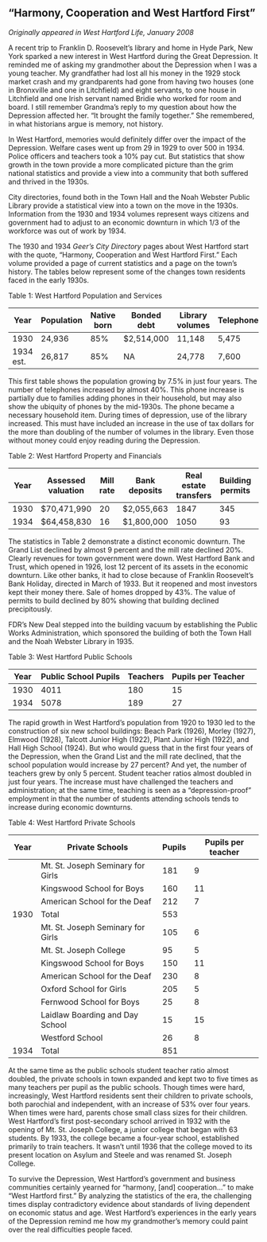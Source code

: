 ## “Harmony, Cooperation and West Hartford First” {-}

*Originally appeared in West Hartford Life, January 2008*

A recent trip to Franklin D. Roosevelt’s library and home in Hyde Park, New York sparked a new interest in West Hartford during the Great Depression. It reminded me of asking my grandmother about the Depression when I was a young teacher. My grandfather had lost all his money in the 1929 stock market crash and my grandparents had gone from having two houses (one in Bronxville and one in Litchfield) and eight servants, to one house in Litchfield and one Irish servant named Bridie who worked for room and board. I still remember Grandma’s reply to my question about how the Depression affected her. “It brought the family together.” She remembered, in what historians argue is memory, not history.

In West Hartford, memories would definitely differ over the impact of the Depression. Welfare cases went up from 29 in 1929 to over 500 in 1934. Police officers and teachers took a 10% pay cut. But statistics that show growth in the town provide a more complicated picture than the grim national statistics and provide a view into a community that both suffered and thrived in the 1930s.

City directories, found both in the Town Hall and the Noah Webster Public Library provide a statistical view into a town on the move in the 1930s. Information from the 1930 and 1934 volumes represent ways citizens and government had to adjust to an economic downturn in which 1/3 of the workforce was out of work by 1934.

The 1930 and 1934 *Geer’s City Directory* pages about West Hartford start with the quote, “Harmony, Cooperation and West Hartford First.” Each volume provided a page of current statistics and a page on the town’s history. The tables below represent some of the changes town residents faced in the early 1930s.

Table 1: West Hartford Population and Services

| Year      | Population | Native born | Bonded debt | Library volumes | Telephones | Churches |
|-----------|------------|-------------|-------------|-----------------|------------|----------|
| 1930      | 24,936     | 85%         | $2,514,000  | 11,148          | 5,475      | 9        |
| 1934 est. | 26,817     | 85%         | NA          | 24,778          | 7,600      | 10       |

This first table shows the population growing by 7.5% in just four years. The number of telephones increased by almost 40%. This phone increase is partially due to families adding phones in their household, but may also show the ubiquity of phones by the mid-1930s. The phone became a necessary household item. During times of depression, use of the library increased. This must have included an increase in the use of tax dollars for the more than doubling of the number of volumes in the library. Even those without money could enjoy reading during the Depression.

Table 2: West Hartford Property and Financials

| Year | Assessed valuation | Mill rate | Bank deposits| Real estate transfers | Building permits | Value of permits |
|------|--------------------|-----------|--------------|-----------------------|-----------------------|-------------------------------|------------------|
| 1930 | $70,471,990        | 20        | $2,055,663                |  1847                  | 345                           | $6,315,945       |
| 1934 | $64,458,830        | 16        | $1,800,000                |  1050                  | 93                            | $1,216,251       |

The statistics in Table 2 demonstrate a distinct economic downturn. The Grand List declined by almost 9 percent and the mill rate declined 20%. Clearly revenues for town government were down. West Hartford Bank and Trust, which opened in 1926, lost 12 percent of its assets in the economic downturn. Like other banks, it had to close because of Franklin Roosevelt’s Bank Holiday, directed in March of 1933. But it reopened and most investors kept their money there. Sale of homes dropped by 43%. The value of permits to build declined by 80% showing that building declined precipitously.

FDR’s New Deal stepped into the building vacuum by establishing the Public Works Administration, which sponsored the building of both the Town Hall and the Noah Webster Library in 1935.

Table 3: West Hartford Public Schools

| Year | Public School Pupils | Teachers | Pupils per Teacher |
|------|----------------|--------|----------|--------------------|
| 1930 |  4011   | 180      | 15                 |
| 1934 |  5078   | 189      | 27                 |

The rapid growth in West Hartford’s population from 1920 to 1930 led to the construction of six new school buildings: Beach Park (1926), Morley (1927), Elmwood (1928), Talcott Junior High (1922), Plant Junior High (1922), and Hall High School (1924). But who would guess that in the first four years of the Depression, when the Grand List and the mill rate declined, that the school population would increase by 27 percent? And yet, the number of teachers grew by only 5 percent. Student teacher ratios almost doubled in just four years. The increase must have challenged the teachers and administration; at the same time, teaching is seen as a “depression-proof” employment in that the number of students attending schools tends to increase during economic downturns.

Table 4: West Hartford Private Schools

| Year | Private Schools                   | Pupils | Pupils per teacher |
|------|-----------------------------------|--------|--------------------|
|      | Mt. St. Joseph Seminary for Girls | 181    | 9                  |
|      | Kingswood School for Boys         | 160    | 11                 |
|      | American School for the Deaf      | 212    | 7                  |
| 1930 | Total                             | 553    |                    |
|      | Mt. St. Joseph Seminary for Girls | 105    | 6                  |
|      | Mt. St. Joseph College            | 95     | 5                  |
|      | Kingswood School for Boys         | 150    | 11                 |
|      | American School for the Deaf      | 230    | 8                  |
|      | Oxford School for Girls           | 205    | 5                  |
|      | Fernwood School for Boys          | 25     | 8                  |
|      | Laidlaw Boarding and Day School   | 15     | 15                 |
|      | Westford School                   | 26     | 8                  |
| 1934 | Total                             | 851    |                    |

At the same time as the public schools student teacher ratio almost doubled, the private schools in town expanded and kept two to five times as many teachers per pupil as the public schools. Though times were hard, increasingly, West Hartford residents sent their children to private schools, both parochial and independent, with an increase of 53% over four years. When times were hard, parents chose small class sizes for their children. West Hartford’s first post-secondary school arrived in 1932 with the opening of Mt. St. Joseph College, a junior college that began with 63 students. By 1933, the college became a four-year school, established primarily to train teachers. It wasn’t until 1936 that the college moved to its present location on Asylum and Steele and was renamed St. Joseph College.

To survive the Depression, West Hartford’s government and business communities certainly yearned for “harmony, [and] cooperation...” to make “West Hartford first.” By analyzing the statistics of the era, the challenging times display contradictory evidence about standards of living dependent on economic status and age. West Hartford’s experiences in the early years of the Depression remind me how my grandmother’s memory could paint over the real difficulties people faced.
